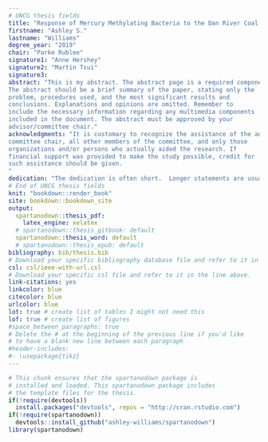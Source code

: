 ```yaml
---
# UNCG thesis fields
title: "Response of Mercury Methylating Bacteria to the Dan River Coal Ash Spill with a Survey of Metal Tolerance of Microorganisms Associated with Coal Ash"
firstname: "Ashley S."
lastname: "Williams"
degree_year: "2019"
chair: "Parke Rublee"
signature1: "Anne Hershey"
signature2: "Martin Tsui"
signature3:
abstract: "This is my abstract. The abstract page is a required component of the thesis/dissertation.
The abstract should be a brief summary of the paper, stating only the
problem, procedures used, and the most significant results and
conclusions. Explanations and opinions are omitted. Remember to
include the necessary information regarding any multimedia components
included in the document. The abstract must be approved by your
advisor/committee chair."
acknowledgments: "It is customary to recognize the assistance of the advisor and/or
committee chair, all other members of the committee, and only those
organizations and/or persons who actually aided the research. If
financial support was provided to make the study possible, credit for
such assistance should be given.
"
dedication: "The dedication is often short.  Longer statements are usually in the acknowledgements.  The dedication is optional."
# End of UNCG thesis fields
knit: "bookdown::render_book"
site: bookdown::bookdown_site
output:
  spartanodown::thesis_pdf:
    latex_engine: xelatex
  # spartanodown::thesis_gitbook: default
  spartanodown::thesis_word: default
  # spartanodown::thesis_epub: default
bibliography: bib/thesis.bib
# Download your specific bibliography database file and refer to it in the line above.
csl: csl/ieee-with-url.csl
# Download your specific csl file and refer to it in the line above.
link-citations: yes
linkcolor: blue
citecolor: blue
urlcolor: blue
lot: true # create list of tables I might not need this
lof: true # create list of figures
#space_between_paragraphs: true
# Delete the # at the beginning of the previous line if you'd like
# to have a blank new line between each paragraph
#header-includes:
#- \usepackage{tikz}
---
```


<!--
Above is the YAML (YAML Ain't Markup Language) header that includes a lot of metadata used to produce the document.  Be careful with spacing in this header!

If you'd like to include a comment that won't be produced in your resulting file enclose it in a block like this.
-->

<!--
If you receive a duplicate label error after knitting, make sure to delete the index.Rmd file and then knit again.
-->

```r
# This chunk ensures that the spartanodown package is
# installed and loaded. This spartanodown package includes
# the template files for the thesis.
if(!require(devtools))
  install.packages("devtools", repos = "http://cran.rstudio.com")
if(!require(spartanodown))
  devtools::install_github("ashley-williams/spartanodown")
library(spartanodown)
```
